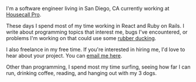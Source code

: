 I'm a software engineer living in San Diego, CA currently working at [Housecall Pro](https://www.housecallpro.com/).

These days I spend most of my time working in React and Ruby on Rails. I write about programming topics that interest me, bugs I've encountered, or problems I'm working on that could use some [rubber ducking](https://en.wikipedia.org/wiki/Rubber_duck_debugging).

I also freelance in my free time. If you're interested in hiring me, I'd love to hear about your project. You can [email me here](mailto:abo46n2@gmail.com).

Other than programming, I spend most my time surfing, seeing how far I can run, drinking coffee, reading, and hanging out with my 3 dogs.
